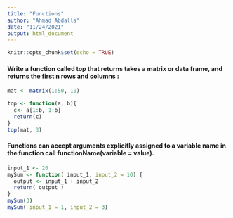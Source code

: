 ---
title: "Functions"
author: "Ahmad Abdalla"
date: "11/24/2021"
output: html_document
---

```{r setup, include=FALSE}
knitr::opts_chunk$set(echo = TRUE)
```

#### Write a function called top that returns takes a matrix or data frame, and returns the first n rows and columns :
```{r}
mat <- matrix(1:50, 10)

top <- function(a, b){
  c<- a[1:b, 1:b]
  return(c)
}
top(mat, 3)
```
#### Functions can accept arguments explicitly assigned to a variable name in the function call functionName(variable = value).
```{r}
input_1 <- 20
mySum <- function( input_1, input_2 = 10) {
  output <- input_1 + input_2
  return( output )
}
mySum(3)
mySum( input_1 = 1, input_2 = 3)
```

